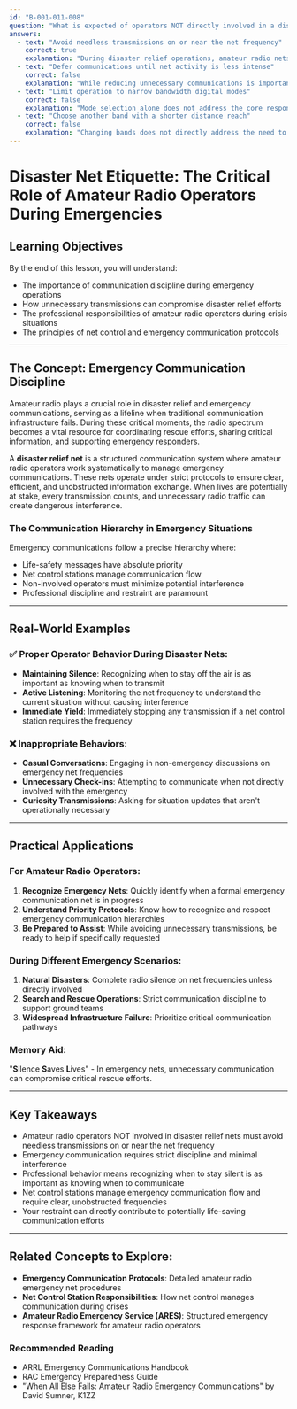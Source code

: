 ```yaml
---
id: "B-001-011-008"
question: "What is expected of operators NOT directly involved in a disaster relief net?"
answers:
  - text: "Avoid needless transmissions on or near the net frequency"
    correct: true
    explanation: "During disaster relief operations, amateur radio nets require clear, unobstructed communication channels for critical emergency information exchange. Any unnecessary transmissions can potentially interfere with life-saving communications, block urgent messages, or cause confusion during high-stress emergency scenarios. By refraining from transmitting on or near the net frequency, non-involved operators demonstrate professional courtesy and support the emergency response effort."
  - text: "Defer communications until net activity is less intense"
    correct: false
    explanation: "While reducing unnecessary communications is important, this answer suggests complete communication deferral, which is too extreme. Amateur radio operators can still conduct essential communications, just not on the specific emergency net frequency or in a manner that might disrupt critical emergency traffic."
  - text: "Limit operation to narrow bandwidth digital modes"
    correct: false
    explanation: "Mode selection alone does not address the core responsibility of avoiding interference during emergency nets. Digital modes might actually create additional potential for inadvertent disruption if not carefully managed during a disaster relief operation."
  - text: "Choose another band with a shorter distance reach"
    correct: false
    explanation: "Changing bands does not directly address the need to minimize interference with the active disaster relief net. The key concern is avoiding unnecessary transmissions that could potentially obstruct critical emergency communications, regardless of the specific frequency band being used."
---
```


# Disaster Net Etiquette: The Critical Role of Amateur Radio Operators During Emergencies

## Learning Objectives
By the end of this lesson, you will understand:
- The importance of communication discipline during emergency operations
- How unnecessary transmissions can compromise disaster relief efforts
- The professional responsibilities of amateur radio operators during crisis situations
- The principles of net control and emergency communication protocols

---

## The Concept: Emergency Communication Discipline

Amateur radio plays a crucial role in disaster relief and emergency communications, serving as a lifeline when traditional communication infrastructure fails. During these critical moments, the radio spectrum becomes a vital resource for coordinating rescue efforts, sharing critical information, and supporting emergency responders.

A **disaster relief net** is a structured communication system where amateur radio operators work systematically to manage emergency communications. These nets operate under strict protocols to ensure clear, efficient, and unobstructed information exchange. When lives are potentially at stake, every transmission counts, and unnecessary radio traffic can create dangerous interference.

### The Communication Hierarchy in Emergency Situations

Emergency communications follow a precise hierarchy where:
- Life-safety messages have absolute priority
- Net control stations manage communication flow
- Non-involved operators must minimize potential interference
- Professional discipline and restraint are paramount

---

## Real-World Examples

### ✅ Proper Operator Behavior During Disaster Nets:
- **Maintaining Silence**: Recognizing when to stay off the air is as important as knowing when to transmit
- **Active Listening**: Monitoring the net frequency to understand the current situation without causing interference
- **Immediate Yield**: Immediately stopping any transmission if a net control station requires the frequency

### ❌ Inappropriate Behaviors:
- **Casual Conversations**: Engaging in non-emergency discussions on emergency net frequencies
- **Unnecessary Check-ins**: Attempting to communicate when not directly involved with the emergency
- **Curiosity Transmissions**: Asking for situation updates that aren't operationally necessary

---

## Practical Applications

### For Amateur Radio Operators:
1. **Recognize Emergency Nets**: Quickly identify when a formal emergency communication net is in progress
2. **Understand Priority Protocols**: Know how to recognize and respect emergency communication hierarchies
3. **Be Prepared to Assist**: While avoiding unnecessary transmissions, be ready to help if specifically requested

### During Different Emergency Scenarios:
1. **Natural Disasters**: Complete radio silence on net frequencies unless directly involved
2. **Search and Rescue Operations**: Strict communication discipline to support ground teams
3. **Widespread Infrastructure Failure**: Prioritize critical communication pathways

### Memory Aid:
"**S**ilence **S**aves **L**ives" - In emergency nets, unnecessary communication can compromise critical rescue efforts.

---

## Key Takeaways

- Amateur radio operators NOT involved in disaster relief nets must avoid needless transmissions on or near the net frequency
- Emergency communication requires strict discipline and minimal interference
- Professional behavior means recognizing when to stay silent is as important as knowing when to communicate
- Net control stations manage emergency communication flow and require clear, unobstructed frequencies
- Your restraint can directly contribute to potentially life-saving communication efforts

---

## Related Concepts to Explore:
- **Emergency Communication Protocols**: Detailed amateur radio emergency net procedures
- **Net Control Station Responsibilities**: How net control manages communication during crises
- **Amateur Radio Emergency Service (ARES)**: Structured emergency response framework for amateur radio operators

### Recommended Reading
- ARRL Emergency Communications Handbook
- RAC Emergency Preparedness Guide
- "When All Else Fails: Amateur Radio Emergency Communications" by David Sumner, K1ZZ